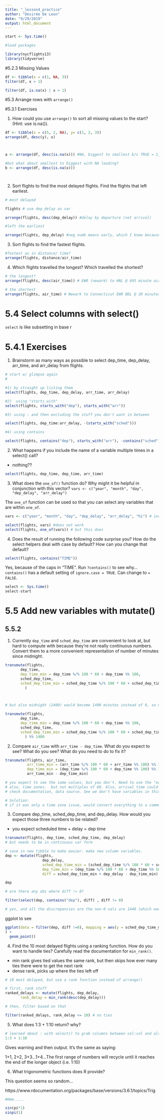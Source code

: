 ```yaml
---
title: "_lesson4_practice"
author: "Desirée De Leon"
date: "9/29/2019"
output: html_document
---
```


```r
start <- Sys.time()

#load packages

library(nycflights13)
library(tidyverse)

```

#5.2.3 Missing Values

```r
df <- tibble(x = c(1, NA, 3))
filter(df, x > 1)
```
```r
filter(df, is.na(x) | x > 1)
```



#5.3 Arrange rows with `arrange()`

#5.3.1 Exercises

1. How could you use `arrange()` to sort all missing values to the start? (Hint: use is.na()).

```r

df <- tibble(x = c(5, 2, NA), y= c(1, 2, 3))
arrange(df, desc(y), x)



a <- arrange(df, desc(is.na(x))) #NA, biggest to smallest b/c TRUE = 1, and FALSE=0

#but what about smallest to biggest with NA leading?
b <- arrange(df, desc(is.na(x)))




```

2. Sort flights to find the most delayed flights. Find the flights that left earliest.


```r
# most delayed

flights # use dep_delay as var

arrange(flights, desc(dep_delay)) #delay by departure (not arrival)

#left the earliest

arrange(flights, dep_delay) #neg numb means early, which I knew because of ?flights

```

3. Sort flights to find the fastest flights.

```r
#fastest as in distance/ time?
arrange(flights, distance/air_time)
```


4. Which flights travelled the longest? Which travelled the shortest?

```r
# the longest?
arrange(flights, desc(air_time)) # EWR (newark) to HNL @ 695 minute air_time

# the shortest
arrange(flights, air_time) # Newark to Connecticut EWR BDL @ 20 minutes

```

# 5.4 Select columns with select()
`select` is like subsetting in base r

# 5.4.1 Exercises

1. Brainstorm as many ways as possible to select dep_time, dep_delay, arr_time, and arr_delay from flights.

```r
# start w/ glimpse again
#

#1) by straight up listing them
select(flights, dep_time, dep_delay, arr_time, arr_delay) 

#2)  using "starts_with"
select(flights, starts_with("dep"), starts_with("arr"))

#3) using : and then excluding the stuff you don't want in between

select(flights, dep_time:arr_delay, -(starts_with("sched")))

#4) using contains

select(flights, contains("dep"), starts_with("arr"), -contains("sched"))

```

2. What happens if you include the name of a variable multiple times in a select() call?
 - nothing??
```r

select(flights, dep_time, dep_time, arr_time)
```

3. What does the `one_of()` function do? Why might it be helpful in conjunction with this vector?
`vars <- c("year", "month", "day", "dep_delay", "arr_delay")`

The `one_of` function can be used so that you can select any variables that are within `one_of`. 

```r
vars <- c("year", "month", "day", "dep_delay", "arr_delay", "hi") # includes bogus column name

select(flights, vars) #does not work 
select(flights, one_of(vars)) # but this does

```

4. Does the result of running the following code surprise you? How do the select helpers deal with case by default? How can you change that default?

```r
select(flights, contains("TIME"))

```

Yes, because of the caps in "TIME". Run `?contains()` to see why... `contains()` has a default setting of `ignore.case = TRUE`. Can change to `= FALSE`.

```r
select <- Sys.time()
select-start
```

# 5.5 Add new variables with mutate()

## 5.5.2

1. Currently `dep_time` and `sched_dep_time` are convenient to look at, but hard to compute with because they’re not really continuous numbers. Convert them to a more convenient representation of number of minutes since midnight.

```r

transmute(flights, 
       dep_time, 
       dep_time_min = dep_time %/% 100 * 60 + dep_time %% 100, 
       sched_dep_time, 
       sched_dep_time_min = sched_dep_time %/% 100 * 60 + sched_dep_time %% 100, 
         )



# but also midnight (2400) would become 1400 minutes instead of 0, so need to convert that too

transmute(flights, 
       dep_time, 
       dep_time_min = dep_time %/% 100 * 60 + dep_time %% 100, 
       sched_dep_time, 
       sched_dep_time_min = sched_dep_time %/% 100 * 60 + sched_dep_time %% 100, 
         ) %% 1400

```

2. Compare `air_time` with `arr_time - dep_time`. What do you expect to see? What do you see? What do you need to do to fix it?

```r

transmute(flights, air_time,
          arr_time_min = (arr_time %/% 100 * 60 + arr_time %% 100) %% 1440,
          dep_time_min = (dep_time %/% 100 * 60 + dep_time %% 100) %% 1440, 
          arr_time_min - dep_time_min)

# you expect to see the same values, but you don't. Need to use the "easy to compute" versions of arr_time and dep-time
# also, time zones.  but not multiples of 60. Also, arrival time could include time to taxi to/fro gate but is not airtime
# check documentation, data source. See we don't have variables in this data set like "taxiin" taxioff" wheelsin, wheelsoff"

# Solution:
# if it was only a time zone issue, would convert everything to a common time zone (GMT)
```

3. Compare dep_time, sched_dep_time, and dep_delay. How would you expect those three numbers to be related?

- you expect scheduled time + delay = dep time

```r

transmute(flights, dep_time, sched_dep_time, dep_delay)
# but needs to be in continuous var form
```


```r
# save in new tibble to make easier. make new column variables.
dep <- mutate(flights,
                 dep_delay,
                 sched_dep_time_min = (sched_dep_time %/% 100 * 60 + sched_dep_time %% 100) %% 1440,
                 dep_time_min = (dep_time %/% 100 * 60 + dep_time %% 100) %% 1440,
                 diff = sched_dep_time_min + dep_delay - dep_time_min)

dep
```

```r
# are there any obs where diff != 0?

filter(select(dep, contains("dep"), diff) , diff != 0)

# yes, and all the discrepancies are the non-0 vals are 1440 (which would be for scheduled flights before midnight that got delayed to be after midnight) but let's ggplot to be sure.
```

ggplot to see 

```r

ggplot(data = filter(dep, diff !=0), mapping = aes(y = sched_dep_time_min, x = diff)
) + 
  geom_point()

```

4. Find the 10 most delayed flights using a ranking function. How do you want to handle ties? Carefully read the documentation for `min_rank()`.

- min rank gives tied values the same rank, but then skips how ever many ties there were to get the next rank
- dense rank, picks up where the ties left off


```r
# 10 most delayed, but use a rank function instead of arrange()

# first, rank stuff
ranked_delays <- mutate(flights, dep_delay,
       rank_delay = min_rank(desc(dep_delay)))

# then, filter based on that

filter(ranked_delays, rank_delay <= 10) # no ties

```



5. What does 1:3 + 1:10 return? why?

```r
# learned about : with select() to grab columns between col:col and also for num_range("x", 1:3)
1:3 + 1:10
```
Gives warning and then output.
It's the same as saying:

1+1, 2+2, 3+3...1+4...The first range of numbers will recycle until it reaches the end of the longer object (i.e. 1:10)

6. What trigonometric functions does R provide?

This question seems so random...

 https://www.rdocumentation.org/packages/base/versions/3.6.1/topics/Trig

```r

#Hmm.....

sin(pi*1)
sinpi(1)


```




